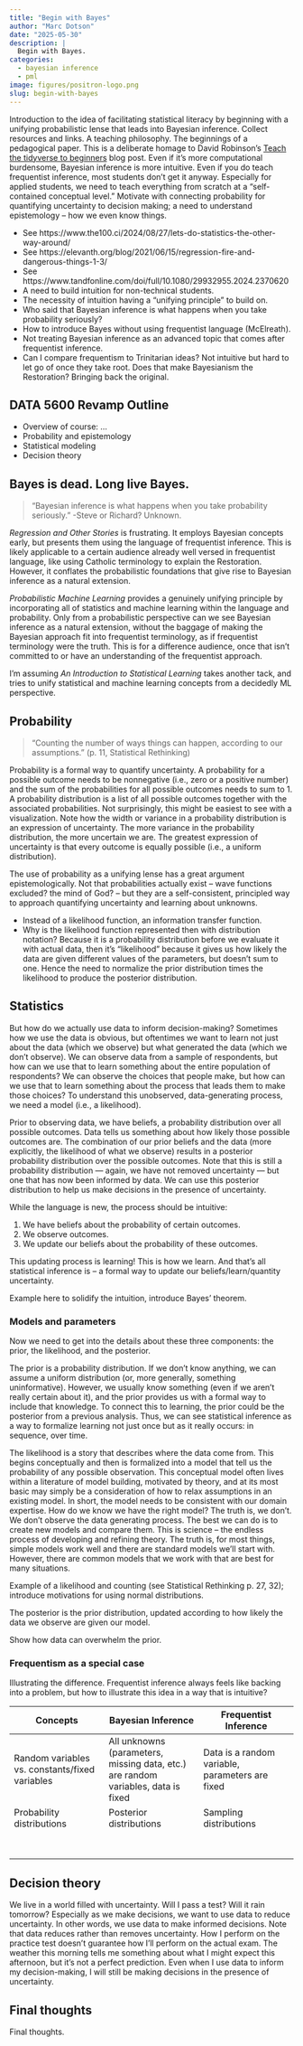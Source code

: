 ```yaml
---
title: "Begin with Bayes"
author: "Marc Dotson"
date: "2025-05-30"
description: |
  Begin with Bayes.
categories:
  - bayesian inference
  - pml
image: figures/positron-logo.png
slug: begin-with-bayes
---
```


Introduction to the idea of facilitating statistical literacy by beginning with a unifying probabilistic lense that leads into Bayesian inference. Collect resources and links. A teaching philosophy. The beginnings of a pedagogical paper. This is a deliberate homage to David Robinson's [Teach the tidyverse to beginners](http://varianceexplained.org/r/teach-tidyverse/) blog post. Even if it's more computational burdensome, Bayesian inference is more intuitive. Even if you do teach frequentist inference, most students don’t get it anyway. Especially for applied students, we need to teach everything from scratch at a “self-contained conceptual level.” Motivate with connecting probability for quantifying uncertainty to decision making; a need to understand epistemology -- how we even know things.

- See https://www.the100.ci/2024/08/27/lets-do-statistics-the-other-way-around/
- See https://elevanth.org/blog/2021/06/15/regression-fire-and-dangerous-things-1-3/
- See https://www.tandfonline.com/doi/full/10.1080/29932955.2024.2370620
- A need to build intuition for non-technical students.
- The necessity of intuition having a "unifying principle" to build on.
- Who said that Bayesian inference is what happens when you take probability seriously?
- How to introduce Bayes without using frequentist language (McElreath).
- Not treating Bayesian inference as an advanced topic that comes after frequentist inference.
- Can I compare frequentism to Trinitarian ideas? Not intuitive but hard to let go of once they take root. Does that make Bayesianism the Restoration? Bringing back the original.

## DATA 5600 Revamp Outline

- Overview of course: ...
- Probability and epistemology
- Statistical modeling
- Decision theory

## Bayes is dead. Long live Bayes.

> "Bayesian inference is what happens when you take probability seriously." -Steve or Richard? Unknown.

*Regression and Other Stories* is frustrating. It employs Bayesian concepts early, but presents them using the language of frequentist inference. This is likely applicable to a certain audience already well versed in frequentist language, like using Catholic terminology to explain the Restoration. However, it conflates the probabilistic foundations that give rise to Bayesian inference as a natural extension.

*Probabilistic Machine Learning* provides a genuinely unifying principle by incorporating all of statistics and machine learning within the language and probability. Only from a probabilistic perspective can we see Bayesian inference as a natural extension, without the baggage of making the Bayesian approach fit into frequentist terminology, as if frequentist terminology were the truth. This is for a difference audience, once that isn't committed to or have an understanding of the frequentist approach.

I'm assuming *An Introduction to Statistical Learning* takes another tack, and tries to unify statistical and machine learning concepts from a decidedly ML perspective.

## Probability

> “Counting the number of ways things can happen, according to our assumptions.” (p. 11, Statistical Rethinking)

Probability is a formal way to quantify uncertainty. A probability for a possible outcome needs to be nonnegative (i.e., zero or a positive number) and the sum of the probabilities for all possible outcomes needs to sum to 1. A probability distribution is a list of all possible outcomes together with the associated probabilities. Not surprisingly, this might be easiest to see with a visualization. Note how the width or variance in a probability distribution is an expression of uncertainty. The more variance in the probability distribution, the more uncertain we are. The greatest expression of uncertainty is that every outcome is equally possible (i.e., a uniform distribution).

The use of probability as a unifying lense has a great argument epistemologically. Not that probabilities actually exist -- wave functions excluded? the mind of God? -- but they are a self-consistent, principled way to approach quantifying uncertainty and learning about unknowns.

- Instead of a likelihood function, an information transfer function.
- Why is the likelihood function represented then with distribution notation? Because it is a probability distribution before we evaluate it with actual data, then it's "likelihood" because it gives us how likely the data are given different values of the parameters, but doesn't sum to one. Hence the need to normalize the prior distribution times the likelihood to produce the posterior distribution.

## Statistics

But how do we actually use data to inform decision-making? Sometimes how we use the data is obvious, but oftentimes we want to learn not just about the data (which we observe) but what generated the data (which we don’t observe). We can observe data from a sample of respondents, but how can we use that to learn something about the entire population of respondents? We can observe the choices that people make, but how can we use that to learn something about the process that leads them to make those choices? To understand this unobserved, data-generating process, we need a model (i.e., a likelihood).

Prior to observing data, we have beliefs, a probability distribution over all possible outcomes. Data tells us something about how likely those possible outcomes are. The combination of our prior beliefs and the data (more explicitly, the likelihood of what we observe) results in a posterior probability distribution over the possible outcomes. Note that this is still a probability distribution — again, we have not removed uncertainty — but one that has now been informed by data. We can use this posterior distribution to help us make decisions in the presence of uncertainty.

While the language is new, the process should be intuitive:

1. We have beliefs about the probability of certain outcomes.
2. We observe outcomes.
3. We update our beliefs about the probability of these outcomes.

This updating process is learning! This is how we learn. And that’s all statistical inference is – a formal way to update our beliefs/learn/quantity uncertainty.

Example here to solidify the intuition, introduce Bayes’ theorem.

### Models and parameters

Now we need to get into the details about these three components: the prior, the likelihood, and the posterior.

The prior is a probability distribution. If we don’t know anything, we can assume a uniform distribution (or, more generally, something uninformative). However, we usually know something (even if we aren’t really certain about it), and the prior provides us with a formal way to include that knowledge. To connect this to learning, the prior could be the posterior from a previous analysis. Thus, we can see statistical inference as a way to formalize learning not just once but as it really occurs: in sequence, over time.

The likelihood is a story that describes where the data come from. This begins conceptually and then is formalized into a model that tell us the probability of any possible observation. This conceptual model often lives within a literature of model building, motivated by theory, and at its most basic may simply be a consideration of how to relax assumptions in an existing model. In short, the model needs to be consistent with our domain expertise. How do we know we have the right model? The truth is, we don’t. We don’t observe the data generating process. The best we can do is to create new models and compare them. This is science – the endless process of developing and refining theory. The truth is, for most things, simple models work well and there are standard models we’ll start with. However, there are common models that we work with that are best for many situations.

Example of a likelihood and counting (see Statistical Rethinking p. 27, 32); introduce motivations for using normal distributions.

The posterior is the prior distribution, updated according to how likely the data we observe are given our model.

Show how data can overwhelm the prior.

### Frequentism as a special case

Illustrating the difference. Frequentist inference always feels like backing into a problem, but how to illustrate this idea in a way that is intuitive?

| Concepts | Bayesian Inference | Frequentist Inference |
|------------------------|------------------------|------------------------|
| Random variables vs. constants/fixed variables | All unknowns (parameters, missing data, etc.) are random variables, data is fixed | Data is a random variable, parameters are fixed |
| Probability distributions | Posterior distributions | Sampling distributions |
|  |  |  |
|  |  |  |
|  |  |  |
|  |  |  |
|  |  |  |
|  |  |  |
|  |  |  |
|  |  |  |

## Decision theory

We live in a world filled with uncertainty. Will I pass a test? Will it rain tomorrow? Especially as we make decisions, we want to use data to reduce uncertainty. In other words, we use data to make informed decisions. Note that data reduces rather than removes uncertainty. How I perform on the practice test doesn’t guarantee how I’ll perform on the actual exam. The weather this morning tells me something about what I might expect this afternoon, but it’s not a perfect prediction. Even when I use data to inform my decision-making, I will still be making decisions in the presence of uncertainty.

## Final thoughts

Final thoughts.
